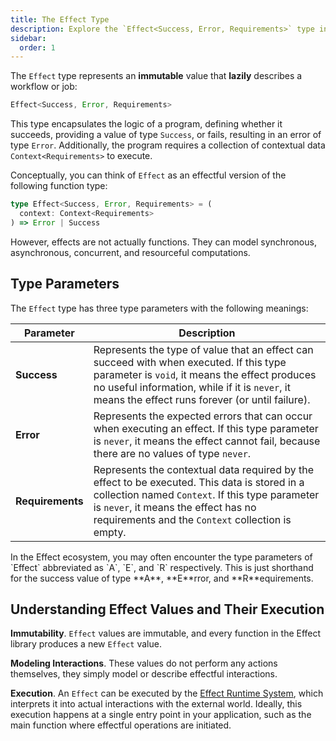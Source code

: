 ```yaml
---
title: The Effect Type
description: Explore the `Effect<Success, Error, Requirements>` type in the Effect ecosystem, representing an immutable, lazy description of a workflow or job. Understand its type parameters and conceptualize it as an effectful program. Learn how to interpret `Effect` values with the Effect Runtime System for effectful interactions with the external world.
sidebar:
  order: 1
---
```



The `Effect` type represents an **immutable** value that **lazily** describes a workflow or job:

```ts showLineNumbers=false
Effect<Success, Error, Requirements>
```

This type encapsulates the logic of a program, defining whether it succeeds, providing a value of type `Success`, or fails, resulting in an error of type `Error`. Additionally, the program requires a collection of contextual data `Context<Requirements>` to execute.

Conceptually, you can think of `Effect` as an effectful version of the following function type:

```ts showLineNumbers=false
type Effect<Success, Error, Requirements> = (
  context: Context<Requirements>
) => Error | Success
```

However, effects are not actually functions. They can model synchronous, asynchronous, concurrent, and resourceful computations.

## Type Parameters

The `Effect` type has three type parameters with the following meanings:

| Parameter        | Description                                                                                                                                                                                                                                    |
| ---------------- | ---------------------------------------------------------------------------------------------------------------------------------------------------------------------------------------------------------------------------------------------- |
| **Success**      | Represents the type of value that an effect can succeed with when executed. If this type parameter is `void`, it means the effect produces no useful information, while if it is `never`, it means the effect runs forever (or until failure). |
| **Error**        | Represents the expected errors that can occur when executing an effect. If this type parameter is `never`, it means the effect cannot fail, because there are no values of type `never`.                                                       |
| **Requirements** | Represents the contextual data required by the effect to be executed. This data is stored in a collection named `Context`. If this type parameter is `never`, it means the effect has no requirements and the `Context` collection is empty.   |

<Aside type="note" title="Type Parameter Abbreviations">
  In the Effect ecosystem, you may often encounter the type parameters of
  `Effect` abbreviated as `A`, `E`, and `R` respectively. This is just
  shorthand for the success value of type **A**, **E**rror, and
  **R**equirements.
</Aside>

## Understanding Effect Values and Their Execution

**Immutability**. `Effect` values are immutable, and every function in the Effect library produces a new `Effect` value.

**Modeling Interactions**. These values do not perform any actions themselves, they simply model or describe effectful interactions.

**Execution**. An `Effect` can be executed by the [Effect Runtime System](/docs/runtime), which interprets it into actual interactions with the external world.
Ideally, this execution happens at a single entry point in your application, such as the main function where effectful operations are initiated.
